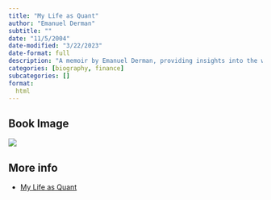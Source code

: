 ```yaml
---
title: "My Life as Quant"
author: "Emanuel Derman"
subtitle: ""
date: "11/5/2004"
date-modified: "3/22/2023"
date-format: full
description: "A memoir by Emanuel Derman, providing insights into the world of quantitative finance and the author's experiences as a physicist-turned-Wall-Street-quant."
categories: [biography, finance]
subcategories: []
format:
  html
---
```


## Book Image

![](/books/myLifeAsQuant.jpeg)

## More info

- [My Life as Quant](https://www.example.com/book/my-life-as-quant){.external}
